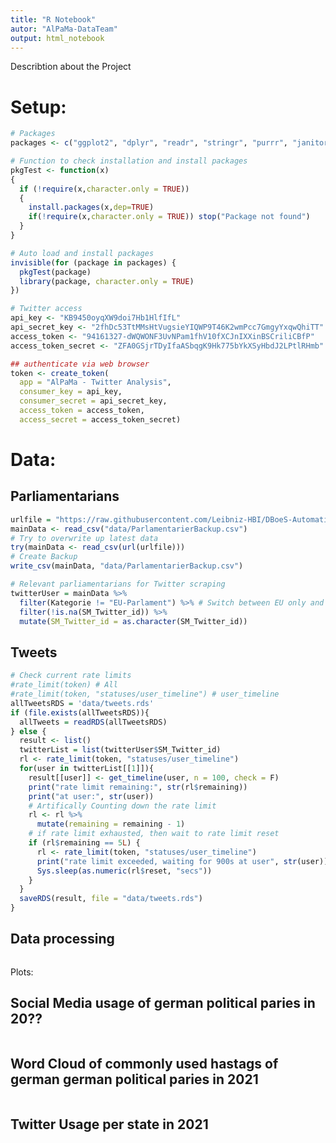 ---
title: "R Notebook"
autor: "AlPaMa-DataTeam"
output: html_notebook
---

Describtion about the Project

# Setup:
```{r}
# Packages
packages <- c("ggplot2", "dplyr", "readr", "stringr", "purrr", "janitor", "ggrepel", "rtweet", "twitteR")

# Function to check installation and install packages
pkgTest <- function(x)
{
  if (!require(x,character.only = TRUE))
  {
    install.packages(x,dep=TRUE)
    if(!require(x,character.only = TRUE)) stop("Package not found")
  }
}

# Auto load and install packages
invisible(for (package in packages) {
  pkgTest(package)
  library(package, character.only = TRUE)
})

# Twitter access
api_key <- "KB9450oyqXW9doi7Hb1HlfIfL"
api_secret_key <- "2fhDc53TtMMsHtVugsieYIQWP9T46K2wmPcc7GmgyYxqwQhiTT"
access_token <- "94161327-dWQWONF3UvNPam1fhV10fXCJnIXXinBSCriliCBfP"
access_token_secret <- "ZFA0GSjrTDyIfaASbqgK9Hk775bYkXSyHbdJ2LPtlRHmb"

## authenticate via web browser
token <- create_token(
  app = "AlPaMa - Twitter Analysis",
  consumer_key = api_key,
  consumer_secret = api_secret_key,
  access_token = access_token,
  access_secret = access_token_secret)
```

# Data:
## Parliamentarians 
```{r}
urlfile = "https://raw.githubusercontent.com/Leibniz-HBI/DBoeS-Automatization/master/db/reviewed/Parlamentarier.csv"
mainData <- read_csv("data/ParlamentarierBackup.csv")
# Try to overwrite up latest data
try(mainData <- read_csv(url(urlfile)))
# Create Backup
write_csv(mainData, "data/ParlamentarierBackup.csv")

# Relevant parliamentarians for Twitter scraping
twitterUser = mainData %>% 
  filter(Kategorie != "EU-Parlament") %>% # Switch between EU only and non EU by changing the != to ==
  filter(!is.na(SM_Twitter_id)) %>% 
  mutate(SM_Twitter_id = as.character(SM_Twitter_id))

```
## Tweets 
```{r}
# Check current rate limits
#rate_limit(token) # All
#rate_limit(token, "statuses/user_timeline") # user_timeline
allTweetsRDS = 'data/tweets.rds'
if (file.exists(allTweetsRDS)){
  allTweets = readRDS(allTweetsRDS)
} else {
  result <- list()
  twitterList = list(twitterUser$SM_Twitter_id)
  rl <- rate_limit(token, "statuses/user_timeline")
  for(user in twitterList[[1]]){
    result[[user]] <- get_timeline(user, n = 100, check = F)
    print("rate limit remaining:", str(rl$remaining))
    print("at user:", str(user))
    # Artifically Counting down the rate limit
    rl <- rl %>% 
      mutate(remaining = remaining - 1)
    # if rate limit exhausted, then wait to rate limit reset
    if (rl$remaining == 5L) {
      rl <- rate_limit(token, "statuses/user_timeline")
      print("rate limit exceeded, waiting for 900s at user", str(user))
      Sys.sleep(as.numeric(rl$reset, "secs"))
    }
  }
  saveRDS(result, file = "data/tweets.rds")
}

```
## Data processing
```{r}

```
Plots:

## Social Media usage of german political paries in 20??
```{r}

```


## Word Cloud of commonly used hastags of german german political paries in 2021
```{r}

```



## Twitter Usage per state in 2021
```{r}

```